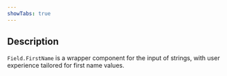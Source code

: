 ```yaml
---
showTabs: true
---
```


## Description

`Field.FirstName` is a wrapper component for the input of strings, with user experience tailored for first name values.
